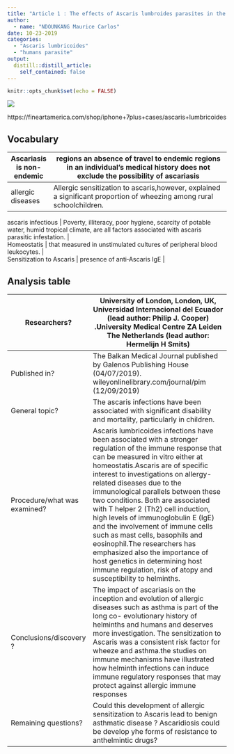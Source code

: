 ```yaml
---
title: "Article 1 : The effects of Ascaris lumbroides parasites in the humain"
author:
  - name: "NDOUNKANG Maurice Carlos"
date: 10-23-2019
categories:
  - "Ascaris lumbricoides"
  - "humans parasite"
output:
  distill::distill_article:
    self_contained: false
---
```


```r
knitr::opts_chunk$set(echo = FALSE)

```


![](image/5441031.jpg)

https://fineartamerica.com/shop/iphone+7plus+cases/ascaris+lumbricoides


## Vocabulary

| Ascariasis is non-endemic  |  regions an absence of travel to endemic regions in an individual’s medical history does not exclude the possibility of ascariasis                      |
| -------------------------- | ------------------------------------------------------------------------------------------------------------------------------------------------------- | 
| allergic diseases          | Allergic sensitization to ascaris,however, explained a significant proportion of wheezing among rural schoolchildren.                                   |

| ascaris infectious         |  Poverty, illiteracy, poor hygiene, scarcity of potable water, humid  tropical climate, are all  factors associated with ascaris parasitic infestation. |

| Homeostatis                |  that measured in unstimulated cultures of peripheral blood leukocytes.                                                                                 |

| Sensitization to Ascaris   |  presence of anti‐Ascaris IgE                                                                                              |


## Analysis table
                                                                                                                                                                

| Researchers?                 | University of London, London, UK, Universidad Internacional del Ecuador (lead author: Philip J. Cooper) .University Medical Centre ZA Leiden The Netherlands (lead author:  Hermelijn H Smits)                                                                                                                                                                                                                                                                                            |
| ---------------------------- | ------------------------------------------------------------------------------------------------------------------------------------------------------------------------------------------------------------------------------------------------------------------------------------------------------------------------------------------------------------------------------------------------------------------------------------------------------------------------------------------------------------------------------------------------------------------------------------------------------------------------------------------------------- |
| Published in?                | The Balkan Medical Journal published by Galenos Publishing House (04/07/2019). wileyonlinelibrary.com/journal/pim (12/09/2019)                                                                                                                                                                                       |
| General topic?               | The ascaris infections have been associated with significant disability and mortality, particularly in children.                                                                                                                                                                                                                                                                                                                                                   |
| Procedure/what was examined? |   Ascaris lumbricoides infections have been associated with a stronger regulation of the immune response that can be measured in vitro either at homeostatis.Ascaris are of specific interest to investigations on allergy-related diseases due to the immunological parallels between these two conditions. Both are associated with T helper 2 (Th2) cell induction, high levels of immunoglobulin E (IgE) and the involvement of immune cells such as mast cells, basophils and eosinophil.The researchers has emphasized also the importance of host genetics in determining host immune regulation, risk of atopy and susceptibility to helminths.                                                                                                                                                                                                                                                                                                           |
| Conclusions/discovery ?      | The impact of ascariasis on the inception and evolution of allergic diseases such as asthma is part of the long co- evolutionary history of helminths and humans and deserves more investigation. The sensitization to Ascaris  was a consistent risk factor for wheeze and asthma.the studies on immune mechanisms have illustrated how helminth infections can induce immune regulatory responses that may protect against allergic immune responses                                                                                                                                                                                                  |
| Remaining questions?         | Could this development of allergic sensitization to Ascaris lead to benign asthmatic disease ? Ascaridiosis could be develop yhe forms of resistance to anthelmintic drugs?                                                                                                                                                                                                                                                                                                                                                                                                                                                        |


